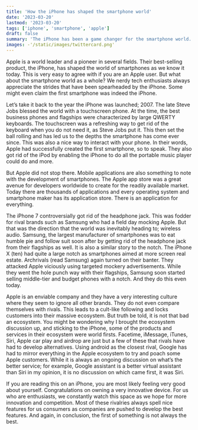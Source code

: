 ```yaml
---
title: 'How the iPhone has shaped the smartphone world'
date: '2023-03-20'
lastmod: '2023-03-20'
tags: ['iphone', 'smartphone', 'apple']
draft: false
summary: 'The iPhone has been a game changer for the smartphone world. It has changed the way we use our phones and how we interact with them. In this article, we will explore how the iPhone has shaped the smartphone world.'
images: -'/static/images/twittercard.png'
---
```


Apple is a world leader and a pioneer in several fields. Their best-selling product, the iPhone, has shaped the world of smartphones as we know it today. This is very easy to agree with if you are an Apple user. But what about the smartphone world as a whole? We nerdy tech enthusiasts always appreciate the strides that have been spearheaded by the iPhone. Some might even claim the first smartphone was indeed the iPhone.

Let’s take it back to the year the iPhone was launched; 2007. The late Steve Jobs blessed the world with a touchscreen phone. At the time, the best business phones and flagships were characterized by large QWERTY keyboards. The touchscreen was a refreshing way to get rid of the keyboard when you do not need it, as Steve Jobs put it. This then set the ball rolling and has led us to the depths the smartphone has come ever since. This was also a nice way to interact with your phone. In their words, Apple had successfully created the first smartphone, so to speak. They also got rid of the iPod by enabling the iPhone to do all the portable music player could do and more.

But Apple did not stop there. Mobile applications are also something to note with the development of smartphones. The Apple app store was a great avenue for developers worldwide to create for the readily available market. Today there are thousands of applications and every operating system and smartphone maker has its application store. There is an application for everything.

The iPhone 7 controversially got rid of the headphone jack. This was fodder for rival brands such as Samsung who had a field day mocking Apple. But that was the direction that the world was inevitably heading to; wireless audio. Samsung, the largest manufacturer of smartphones was to eat humble pie and follow suit soon after by getting rid of the headphone jack from their flagships as well. It is also a similar story to the notch. The iPhone X (ten) had quite a large notch as smartphones aimed at more screen real estate. Archrivals (read Samsung) again turned on their banter. They attacked Apple viciously using targeted mockery advertisements. While they went the hole punch way with their flagships, Samsung soon started selling middle-tier and budget phones with a notch. And they do this even today.

Apple is an enviable company and they have a very interesting culture where they seem to ignore all other brands. They do not even compare themselves with rivals. This leads to a cult-like following and locks customers into their massive ecosystem. But truth be told, it is not that bad an ecosystem. You might be wondering why I brought the ecosystem discussion up, and sticking to the iPhone, some of the products and services in their ecosystem were world firsts. Facetime, iMessage, iTunes, Siri, Apple car play and airdrop are just but a few of these that rivals have had to develop alternatives. Using android as the closest rival, Google has had to mirror everything in the Apple ecosystem to try and poach some Apple customers. While it is always an ongoing discussion on what’s the better service; for example, Google assistant is a better virtual assistant than Siri in my opinion, it is no discussion on which came first, it was Siri.

If you are reading this on an iPhone, you are most likely feeling very good about yourself. Congratulations on owning a very innovative device. For us who are enthusiasts, we constantly watch this space as we hope for more innovation and competition. Most of these rivalries always spell nice features for us consumers as companies are pushed to develop the best features. And again, in conclusion, the first of something is not always the best.